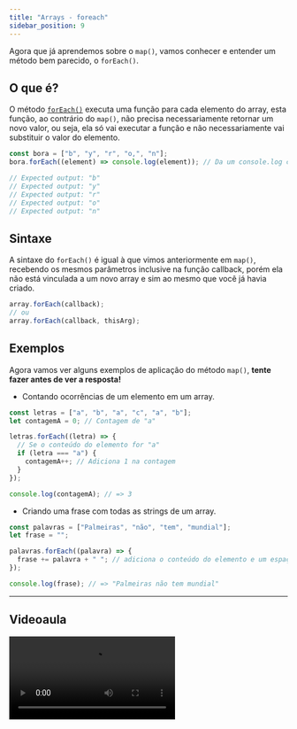 ```yaml
---
title: "Arrays - foreach"
sidebar_position: 9
---
```


Agora que já aprendemos sobre o `map()`, vamos conhecer e entender um método bem parecido, o `forEach()`.

## O que é?

O método [`forEach()`](https://developer.mozilla.org/en-US/docs/Web/JavaScript/Reference/Global_Objects/Array/forEach) executa uma função para cada elemento do array, esta função, ao contrário do `map()`, não precisa necessariamente retornar um novo valor, ou seja, ela só vai executar a função e não necessariamente vai substituir o valor do elemento.

```js
const bora = ["b", "y", "r", "o,", "n"];
bora.forEach((element) => console.log(element)); // Da um console.log com o conteúdo de cada elemento

// Expected output: "b"
// Expected output: "y"
// Expected output: "r"
// Expected output: "o"
// Expected output: "n"
```

## Sintaxe

A sintaxe do `forEach()` é igual à que vimos anteriormente em `map()`, recebendo os mesmos parâmetros inclusive na função callback, porém ela não está vinculada a um novo array e sim ao mesmo que você já havia criado.

```js
array.forEach(callback);
// ou
array.forEach(callback, thisArg);
```

## Exemplos

Agora vamos ver alguns exemplos de aplicação do método `map()`, **tente fazer antes de ver a resposta!**

- Contando ocorrências de um elemento em um array.

```js
const letras = ["a", "b", "a", "c", "a", "b"];
let contagemA = 0; // Contagem de "a"

letras.forEach((letra) => {
  // Se o conteúdo do elemento for "a"
  if (letra === "a") {
    contagemA++; // Adiciona 1 na contagem
  }
});

console.log(contagemA); // => 3
```

- Criando uma frase com todas as strings de um array.

```js
const palavras = ["Palmeiras", "não", "tem", "mundial"];
let frase = "";

palavras.forEach((palavra) => {
  frase += palavra + " "; // adiciona o conteúdo do elemento e um espaço
});

console.log(frase); // => "Palmeiras não tem mundial"
```

---

## Videoaula

<video src="https://www.youtube.com/embed/HuBF684WO0Y?list=PLc77ERAwzB_0-C3oGJm0y-HPBf2dWS7UL" />

---


## Quiz

As questões abaixo fazem menção ao que você aprendeu no conteúdo escrito e o vídeo sobre `forEach()` em JS.

<Quiz
  question="1. O que a função `forEach()` faz em um array?"
  answers={[
    "Cria um novo array com os resultados de uma função aplicada a cada elemento do array original.",
    "Executa uma função para cada elemento do array sem retornar um novo array.",
    "Remove elementos duplicados do array.",
    "Ordena os elementos do array em ordem crescente.",
    "Filtra elementos baseados em uma condição.",
  ]}
  correctIndex={1}
/>

<Quiz
  question="2. Qual é a principal diferença entre `map()` e `forEach()`?"
  answers={[
    "O `map()` modifica o array original, enquanto `forEach()` não.",
    "O `map()` retorna um novo array, enquanto `forEach()` não precisa retornar nada.",
    "O `map()` só funciona com arrays de números, enquanto `forEach()` funciona com qualquer tipo de array.",
    "O `map()` é uma função assíncrona, enquanto `forEach()` é síncrona.",
    "O `map()` interrompe a iteração quando encontra um valor undefined, enquanto `forEach()` continua.",
  ]}
  correctIndex={1}
/>
